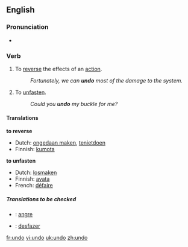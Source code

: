 ==English==

===Pronunciation===
*{{IPA|/ʌn'du/}}

===Verb===
{{irregverb|'''to undo'''|'''[[undoes]]'''|'''[[undid]]'''|'''[[undone]]'''|'''[[undoing]]'''}}
# To [[reverse]] the effects of an [[action]].
#: ''Fortunately, we can '''undo''' most of the damage to the system.''
# To [[unfasten]].
#: ''Could you '''undo''' my buckle for me?''

====Translations====
'''to reverse'''
{{top}}
*Dutch: [[ongedaan maken]], [[tenietdoen]]
*Finnish: [[kumota]]
{{mid}}
{{bottom}}

'''to unfasten'''
{{top}}
*Dutch: [[losmaken]]
*Finnish: [[avata]]
*French: [[défaire]]
{{mid}}
{{bottom}}

=====Translations to be checked=====
{{checktrans}}
*{{ttbc|Norwegian}}: [[angre]]
*{{ttbc|Portuguese}}: [[desfazer]]

[[fr:undo]]
[[vi:undo]]
[[uk:undo]]
[[zh:undo]]
